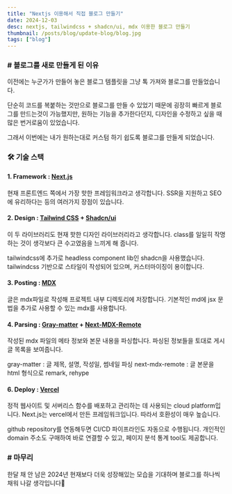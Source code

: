 ```yaml
---
title: "Nextjs 이용해서 직접 블로그 만들기"
date: 2024-12-03
desc: nextjs, tailwindcss + shadcn/ui, mdx 이용한 블로그 만들기
thumbnail: /posts/blog/update-blog/blog.jpg
tags: ["blog"]
---
```


### # 블로그를 새로 만들게 된 이유

이전에는 누군가가 만들어 놓은 블로그 템플릿을 그냥 톡 가져와 블로그를 만들었습니다.

단순히 코드를 복붙하는 것만으로 블로그를 만들 수 있었기 때문에 굉장히 빠르게 블로그를 만드는것이 가능했지만, 원하는 기능을 추가한다던지, 디자인을 수정하고 싶을 때 많은 번거로움이 있었습니다.

그래서 이번에는 내가 원하는대로 커스텀 하기 쉽도록 블로그를 만들게 되었습니다.

### 🛠️ 기술 스택

#### 1. Framework : [Next.js](https://nextjs.org/)

현재 프론트엔드 쪽에서 가장 핫한 프레임워크라고 생각합니다.
SSR을 지원하고 SEO에 유리하다는 등의 여러가지 장점이 있습니다.

#### 2. Design : [Tailwind CSS](https://tailwindcss.com/) + [Shadcn/ui](https://ui.shadcn.com/)

이 두 라이브러리도 현재 핫한 디자인 라이브러리라고 생각합니다.
class를 일일히 작명하는 것이 생각보다 큰 수고였음을 느끼게 해 줍니다.

tailwindcss에 추가로 headless component lib인 shadcn을 사용했습니다.
tailwindcss 기반으로 스타일이 작성되어 있으며, 커스터마이징이 용이합니다.

#### 3. Posting : [MDX](https://mdxjs.com/)

글은 mdx파일로 작성해 프로젝트 내부 디렉토리에 저장합니다.
기본적인 md에 jsx 문법을 추가로 사용할 수 있는 mdx를 사용합니다.

#### 4. Parsing : [Gray-matter](https://github.com/jonschlinkert/gray-matter) + [Next-MDX-Remote](https://github.com/hashicorp/next-mdx-remote#react-server-components-rsc--nextjs-app-directory-support)

작성된 mdx 파일의 메타 정보와 본문 내용을 파싱합니다.
파싱된 정보들을 토대로 게시글 목록을 보여줍니다.

gray-matter : 글 제목, 설명, 작성일, 썸네일 파싱
next-mdx-remote : 글 본문을 html 형식으로 remark, rehype

#### 6. Deploy : [Vercel](https://vercel.com/dashboard)

정적 웹사이트 및 서버리스 함수를 배포하고 관리하는 데 사용되는 cloud platform입니다.
Next.js는 vercel에서 만든 프레임워크입니다. 따라서 호환성이 매우 높습니다.

github repository를 연동해두면 CI/CD 파이프라인도 자동으로 수행됩니다.
개인적인 domain 주소도 구매하여 바로 연결할 수 있고, 페이지 분석 통계 tool도 제공합니다.

### # 마무리

한달 채 안 남은 2024년
현재보다 더욱 성장해있는 모습을 기대하며 블로그를 하나씩 채워 나갈 생각입니다🎅
